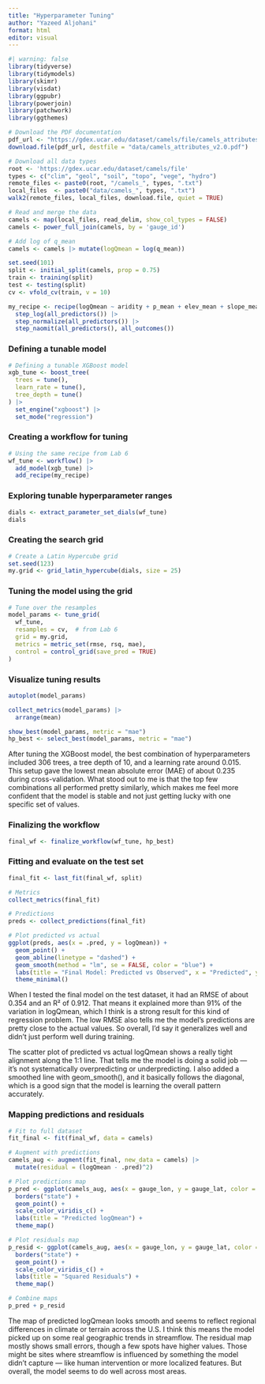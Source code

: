```yaml
---
title: "Hyperparameter Tuning"
author: "Yazeed Aljohani"
format: html
editor: visual
---
```


```r
#| warning: false
library(tidyverse)
library(tidymodels)
library(skimr)
library(visdat)
library(ggpubr)
library(powerjoin)
library(patchwork)
library(ggthemes)
```

```r
# Download the PDF documentation
pdf_url <- "https://gdex.ucar.edu/dataset/camels/file/camels_attributes_v2.0.pdf"
download.file(pdf_url, destfile = "data/camels_attributes_v2.0.pdf")

# Download all data types
root <- 'https://gdex.ucar.edu/dataset/camels/file'
types <- c("clim", "geol", "soil", "topo", "vege", "hydro")
remote_files <- paste0(root, "/camels_", types, ".txt")
local_files  <- paste0("data/camels_", types, ".txt")
walk2(remote_files, local_files, download.file, quiet = TRUE)

# Read and merge the data
camels <- map(local_files, read_delim, show_col_types = FALSE)
camels <- power_full_join(camels, by = 'gauge_id')

# Add log of q_mean
camels <- camels |> mutate(logQmean = log(q_mean))
```

```r
set.seed(101)
split <- initial_split(camels, prop = 0.75)
train <- training(split)
test <- testing(split)
cv <- vfold_cv(train, v = 10)
```

```r
my_recipe <- recipe(logQmean ~ aridity + p_mean + elev_mean + slope_mean, data = train) |> 
  step_log(all_predictors()) |> 
  step_normalize(all_predictors()) |> 
  step_naomit(all_predictors(), all_outcomes())
```

### Defining a tunable model

```r
# Defining a tunable XGBoost model
xgb_tune <- boost_tree(
  trees = tune(),
  learn_rate = tune(),
  tree_depth = tune()
) |> 
  set_engine("xgboost") |> 
  set_mode("regression")

```

### Creating a workflow for tuning

```r
# Using the same recipe from Lab 6
wf_tune <- workflow() |> 
  add_model(xgb_tune) |> 
  add_recipe(my_recipe)

```

### Exploring tunable hyperparameter ranges

```r
dials <- extract_parameter_set_dials(wf_tune)
dials

```

### Creating the search grid

```r
# Create a Latin Hypercube grid
set.seed(123)
my.grid <- grid_latin_hypercube(dials, size = 25)

```

### Tuning the model using the grid

```r
# Tune over the resamples
model_params <- tune_grid(
  wf_tune,
  resamples = cv,  # from Lab 6
  grid = my.grid,
  metrics = metric_set(rmse, rsq, mae),
  control = control_grid(save_pred = TRUE)
)

```

### Visualize tuning results

```r
autoplot(model_params)

```

```r
collect_metrics(model_params) |> 
  arrange(mean)

```

```r
show_best(model_params, metric = "mae")
hp_best <- select_best(model_params, metric = "mae")

```
After tuning the XGBoost model, the best combination of hyperparameters included 306 trees, a tree depth of 10, and a learning rate around 0.015. This setup gave the lowest mean absolute error (MAE) of about 0.235 during cross-validation. What stood out to me is that the top few combinations all performed pretty similarly, which makes me feel more confident that the model is stable and not just getting lucky with one specific set of values.

### Finalizing the workflow

```r
final_wf <- finalize_workflow(wf_tune, hp_best)

```

### Fitting and evaluate on the test set

```r
final_fit <- last_fit(final_wf, split)

# Metrics
collect_metrics(final_fit)

# Predictions
preds <- collect_predictions(final_fit)

# Plot predicted vs actual
ggplot(preds, aes(x = .pred, y = logQmean)) +
  geom_point() +
  geom_abline(linetype = "dashed") +
  geom_smooth(method = "lm", se = FALSE, color = "blue") +
  labs(title = "Final Model: Predicted vs Observed", x = "Predicted", y = "Observed") +
  theme_minimal()

```
When I tested the final model on the test dataset, it had an RMSE of about 0.354 and an R² of 0.912. That means it explained more than 91% of the variation in logQmean, which I think is a strong result for this kind of regression problem. The low RMSE also tells me the model’s predictions are pretty close to the actual values. So overall, I’d say it generalizes well and didn’t just perform well during training.

The scatter plot of predicted vs actual logQmean shows a really tight alignment along the 1:1 line. That tells me the model is doing a solid job — it's not systematically overpredicting or underpredicting. I also added a smoothed line with geom_smooth(), and it basically follows the diagonal, which is a good sign that the model is learning the overall pattern accurately.


### Mapping predictions and residuals

```r
# Fit to full dataset
fit_final <- fit(final_wf, data = camels)

# Augment with predictions
camels_aug <- augment(fit_final, new_data = camels) |> 
  mutate(residual = (logQmean - .pred)^2)

# Plot predictions map
p_pred <- ggplot(camels_aug, aes(x = gauge_lon, y = gauge_lat, color = .pred)) +
  borders("state") +
  geom_point() +
  scale_color_viridis_c() +
  labs(title = "Predicted logQmean") +
  theme_map()

# Plot residuals map
p_resid <- ggplot(camels_aug, aes(x = gauge_lon, y = gauge_lat, color = residual)) +
  borders("state") +
  geom_point() +
  scale_color_viridis_c() +
  labs(title = "Squared Residuals") +
  theme_map()

# Combine maps
p_pred + p_resid

```

The map of predicted logQmean looks smooth and seems to reflect regional differences in climate or terrain across the U.S. I think this means the model picked up on some real geographic trends in streamflow. The residual map mostly shows small errors, though a few spots have higher values. Those might be sites where streamflow is influenced by something the model didn’t capture — like human intervention or more localized features. But overall, the model seems to do well across most areas.